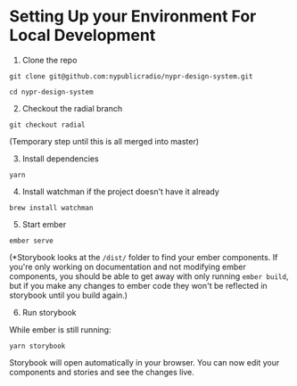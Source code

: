 
<Meta title="For Developers/Setup" />

# Setting Up your Environment For Local Development

1. Clone the repo

```git clone git@github.com:nypublicradio/nypr-design-system.git```

```cd nypr-design-system```

2. Checkout the radial branch

```git checkout radial```

(Temporary step until this is all merged into master)

3. Install dependencies

```yarn```

4. Install watchman if the project doesn't have it already 

```brew install watchman``` 

5. Start ember

```ember serve```

(*Storybook looks at the `/dist/` folder to find your ember components. If you're only working on documentation and not modifying ember components, you should be able to get away with only running `ember build`, but if you make any changes to ember code they won't be reflected in storybook until you build again.)

6. Run storybook

While ember is still running:

```yarn storybook```

Storybook will open automatically in your browser. You can now edit your components and stories and see the changes live.
